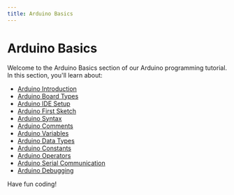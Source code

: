 ```yaml
---
title: Arduino Basics
---
```


# Arduino Basics

Welcome to the Arduino Basics section of our Arduino programming tutorial. In this section, you'll learn about:

- [Arduino Introduction](./0-arduino-introduction.mdx)
- [Arduino Board Types](./1-arduino-board-types.mdx)
- [Arduino IDE Setup](./2-arduino-ide-setup.mdx)
- [Arduino First Sketch](./3-arduino-first-sketch.mdx)
- [Arduino Syntax](./4-arduino-syntax.mdx)
- [Arduino Comments](./5-arduino-comments.mdx)
- [Arduino Variables](./6-arduino-variables.mdx)
- [Arduino Data Types](./7-arduino-data-types.mdx)
- [Arduino Constants](./8-arduino-constants.mdx)
- [Arduino Operators](./9-arduino-operators.mdx)
- [Arduino Serial Communication](./10-arduino-serial-communication.mdx)
- [Arduino Debugging](./11-arduino-debugging.mdx)

Have fun coding!